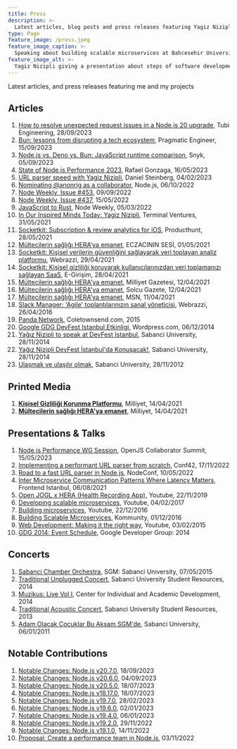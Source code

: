 ```yaml
---
title: Press
description: >-
  Latest articles, blog posts and press releases featuring Yagiz Nizipli and his projects
type: Page
feature_image: /press.jpeg
feature_image_caption: >-
  Speaking about building scalable microservices at Bahcesehir University
feature_image_alt: >-
  Yagiz Nizipli giving a presentation about steps of software development
---
```


Latest articles, and press releases featuring me and my projects

## Articles

1. [How to resolve unexpected request issues in a Node.js 20 upgrade][how-to-resolve-unexpected-request-issues], Tubi Engineering, 28/09/2023
2. [Bun: lessons from disrupting a tech ecosystem][bun-lessons-from-disrupting-tech], Pragmatic Engineer, 15/09/2023
3. [Node.js vs. Deno vs. Bun: JavaScript runtime comparison][nodejs-vs-deno-vs-bun-runtime-comparison], Snyk, 05/09/2023
4. [State of Node.js Performance 2023][state-of-nodejs-performance-2023], Rafael Gonzaga, 16/05/2023
5. [URL parser speed with Yagiz Nizipli][url-parser-speed], Daniel Steinberg, 04/02/2023
6. [Nominating @anonrig as a collaborator][nominating-anonrig-to-nodejs], Node.js, 06/10/2022
7. [Node Weekly, Issue #453][node-weekly-453], 09/09/2022
8. [Node Weekly, Issue #437][node-weekly-437], 15/05/2022
9. [JavaScript to Rust][javascript-to-rust], Node Weekly, 05/03/2022
10. [In Our Inspired Minds Today: Yagiz Nizipli][in-our-inspired-minds], Terminal Ventures, 31/05/2021
11. [Socketkit: Subscription & review analytics for iOS][socketkit-producthunt], Producthunt, 28/05/2021
12. [Mültecilerin sağlığı HERA’ya emanet][eczacinin-sesi], ECZACININ SESİ, 01/05/2021
13. [Socketkit: Kişisel verilerin güvenliğini sağlayarak veri toplayan analiz platformu][socketkit-webrazzi], Webrazzi, 29/04/2021
14. [Socketkit: Kişisel gizliliği koruyarak kullanıcılarınızdan veri toplamanızı sağlayan SaaS][socketkit-egirisim], E-Girişim, 28/04/2021
15. [Mültecilerin sağlığı HERA'ya emanet][hera-milliyet], Milliyet Gazetesi, 12/04/2021
16. [Mültecilerin sağlığı HERA'ya emanet][hera-solcu-gazete], Solcu Gazete, 12/04/2021
17. [Mültecilerin sağlığı HERA’ya emanet][hera-msn], MSN, 11/04/2021
18. [Slack Manager: 'Agile' toplantılarınızın sanal yöneticisi][slack-manager-webrazzi], Webrazzi, 26/04/2016
19. [Panda Network][panda-network], Coletownsend.com, 2015
20. [Google GDG DevFest Istanbul Etkinligi][gdg-wordpress], Wordpress.com, 06/12/2014
21. [Yağız Nizipli to speak at DevFest Istanbul][sabanci-devfest-en], Sabanci University, 28/11/2014
22. [Yağız Nizipli DevFest İstanbul'da Konuşacak!][sabanci-devfest-tr], Sabanci University, 28/11/2014
23. [Ulaşmak ve ulaşılır olmak][sabanci-varmigelen], Sabanci University, 28/11/2012

## Printed Media

1. [**Kişisel Gizliliği Korunma Platformu**][printed-media-socketkit-milliyet], Milliyet, 14/04/2021
2. [**Mültecilerin sağlığı HERA'ya emanet**][printed-media-hera-milliyet], Milliyet, 14/04/2021

## Presentations & Talks

1. [Node.js Performance WG Session][presentation-nodejs-performance-2023], OpenJS Collaborator Summit, 15/05/2023
2. [Implementing a performant URL parser from scratch][presentation-conf42], Conf42, 17/11/2022
3. [Road to a fast URL parser in Node.js][presentation-nodeconf], NodeConf, 10/05/2022
4. [Inter Microservice Communication Patterns Where Latency Matters][presentation-feistanbul], Frontend Istanbul, 06/08/2021
5. [Open JOGL x HERA (Health Recording App)][presentation-openjogl], Youtube, 22/11/2019
6. [Developing scalable microservices][presentation-developing-scalable], Youtube, 04/02/2017
7. [Building microservices][presentation-building-ms], Youtube, 22/12/2016
8. [Building Scalable Microservices][presentation-kommunity], Kommunity, 01/12/2016
9. [Web Development: Making it the right way][presentation-web-dev], Youtube, 03/02/2015
10. [GDG 2014: Event Schedule][presentation-gdg], Google Developer Group: 2014

## Concerts

1. [Sabanci Chamber Orchestra][concert-sabanci-chamber], SGM: Sabanci University, 07/05/2015
2. [Traditional Unplugged Concert][concert-unplugged], Sabanci University Student Resources, 2014
3. [Muzikus: Live Vol I][concert-muzikus-vol-one], Center for Individual and Academic Development, 2014
4. [Traditional Acoustic Concert][concert-acoustic], Sabanci University Student Resources, 2013
5. [Adam Olacak Çocuklar Bu Akşam SGM'de][concert-sgm], Sabanci University, 06/01/2011

## Notable Contributions

1. [Notable Changes: Node.js v20.7.0][contributions-node-20-7-0], 18/09/2023
2. [Notable Changes: Node.js v20.6.0][contributions-node-20-6-0], 04/09/2023
3. [Notable Changes: Node.js v20.5.0][contributions-node-20-5-0], 18/07/2023
4. [Notable Changes: Node.js v18.17.0][contributions-node-18-17-0], 18/07/2023
5. [Notable Changes: Node.js v19.7.0][contributions-node-19-7-0], 28/02/2023
6. [Notable Changes: Node.js v19.6.0][contributions-notable-changes-19-6-0], 02/01/2023
7. [Notable Changes: Node.js v19.4.0][contributions-notable-changes-19-4-0], 06/01/2023
8. [Notable Changes: Node.js v19.2.0][contributions-notable-changes-19-2-0], 29/11/2022
9. [Notable Changes: Node.js v19.1.0][contributions-notable-changes-19-1-0], 14/11/2022
10. [Proposal: Create a performance team in Node.js][contributions-proposal-create-a-performance-team], 03/11/2022

[how-to-resolve-unexpected-request-issues]: https://code.tubitv.com/how-to-resolve-unexpected-request-issues-in-a-node-js-20-upgrade-31bf411058ba
[bun-lessons-from-disrupting-tech]: https://blog.pragmaticengineer.com/bun-lessons-from-disrupting/
[nodejs-vs-deno-vs-bun-runtime-comparison]: https://snyk.io/blog/javascript-runtime-compare-node-deno-bun/
[state-of-nodejs-performance-2023]: https://blog.rafaelgss.dev/state-of-nodejs-performance-2023
[url-parser-speed]: https://lists.haxx.se/pipermail/daniel/2023-February/000002.html
[nominating-anonrig-to-nodejs]: https://github.com/nodejs/node/issues/44906
[node-weekly-453]: https://nodeweekly.com/issues/453
[node-weekly-437]: https://nodeweekly.com/issues/437
[javascript-to-rust]: https://nodeweekly.com/issues/427
[in-our-inspired-minds]: https://us7.campaign-archive.com/?u=4cdadd41b1ec61abfaaa39a1c&id=6f6873e1c6&ref=yagiz.co
[socketkit-producthunt]: https://www.producthunt.com/posts/subscription-review-analytics-for-ios
[eczacinin-sesi]: https://eczacininsesi.com/haber-detay.php?id=13867&ref=yagiz.co
[socketkit-webrazzi]: https://webrazzi.com/2021/04/29/socketkit-kisisel-verilerin-guvenligini-saglayarak-veri-toplayan-analiz-platformu
[socketkit-egirisim]: https://egirisim.com/2021/04/29/socketkit-kisisel-gizliligi-koruyarak-kullanicilarinizdan-veri-toplamanizi-saglayan-saas/
[hera-milliyet]: https://www.milliyet.com.tr/gundem/multecilerin-sagligi-heraya-emanet-6479369
[hera-solcu-gazete]: https://solcugazete.com/multecilerin-sagligi-heraya-emanet
[hera-msn]: https://www.msn.com/tr-tr/haber/gundem/m%C3%BCltecilerin-sa%C4%9Fl%C4%B1%C4%9F%C4%B1-heraya-emanet/ar-BB1fygBI
[slack-manager-webrazzi]: https://webrazzi.com/2016/04/26/slack-manager-agile-toplantilarinizin-sanal-yoneticisi-yerli-github
[panda-network]: http://coletownsend.com/twnsndco/work/panda-network/
[gdg-wordpress]: https://emrullahsaku.wordpress.com/2014/12/06/google-gdg-deffest-istanbul-etkinligi/
[sabanci-devfest-en]: https://gazetesu.sabanciuniv.edu/en/2014-11/our-student-yagiz-nizipli-speak-devfest-istanbul
[sabanci-devfest-tr]: https://chem.sabanciuniv.edu/tr/announcements-detail/56132
[sabanci-varmigelen]: https://gazetesu.sabanciuniv.edu/2012-11/ulasmak-ve-ulasilir-olmak

[presentation-nodejs-performance-2023]: https://www.youtube.com/watch?v=D7gd2pLo_QY
[presentation-conf42]: https://www.conf42.com/JavaScript_2022_Yagiz_Nizipli_performant_url_parser
[presentation-nodeconf]: https://www.youtube.com/watch?v=hT25FOx5kNQ&ref=yagiz.co
[presentation-feistanbul]: https://kommunity.com/frontend-istanbul/events/inter-microservice-communication-patterns-where-latency-matters-1de2dec0
[presentation-openjogl]: https://www.youtube.com/watch?v=4KKbh6xk3EU&ref=yagiz.co
[presentation-developing-scalable]: https://www.youtube.com/watch?v=1XLxHg6XRjw&ref=yagiz.co
[presentation-building-ms]: https://www.youtube.com/watch?v=HIKWzjSwJhI&ref=yagiz.co
[presentation-kommunity]: https://kommunity.com/istanbulcoders/events/236332031
[presentation-web-dev]: https://www.youtube.com/watch?v=0qbEZ8PBNm0&ref=yagiz.co
[presentation-gdg]: http://2014.devfest.istanbul/schedule/

[concert-sabanci-chamber]: https://sgm.sabanciuniv.edu/oda-orkestrasi
[concert-unplugged]: https://clubs.sabanciuniv.edu/en/news_detail/52414
[concert-muzikus-vol-one]: https://ciad.sabanciuniv.edu/dod/en/news_detail/53065
[concert-acoustic]: https://clubs.sabanciuniv.edu/news_detail/52414
[concert-sgm]: https://gazetesu.sabanciuniv.edu/adamolacakcocuklar

[contributions-node-20-7-0]: https://nodejs.org/en/blog/release/v20.7.0
[contributions-node-20-6-0]: https://nodejs.org/en/blog/release/v20.6.0
[contributions-node-20-5-0]: https://nodejs.org/en/blog/release/v20.5.0
[contributions-node-18-17-0]: https://nodejs.org/en/blog/release/v18.17.0
[contributions-node-19-7-0]: https://nodejs.org/en/blog/release/v19.7.0/
[contributions-notable-changes-19-6-0]: https://nodejs.org/en/blog/release/v19.6.0
[contributions-notable-changes-19-4-0]: https://nodejs.org/en/blog/release/v19.4.0
[contributions-notable-changes-19-2-0]: https://nodejs.org/en/blog/release/v19.2.0
[contributions-notable-changes-19-1-0]: https://nodejs.org/en/blog/release/v19.1.0
[contributions-proposal-create-a-performance-team]: https://github.com/nodejs/node/issues/45302

[printed-media-socketkit-milliyet]: https://www.yagiz.co/press/socketkit-milliyet-2021.jpeg
[printed-media-hera-milliyet]: https://www.yagiz.co/press/hera-milliyet-2021.jpeg
